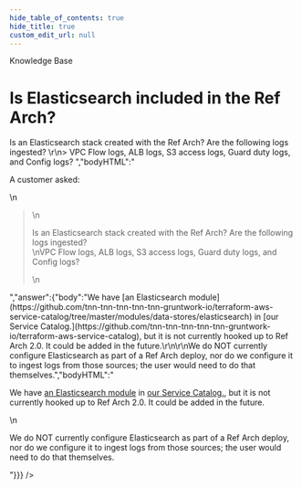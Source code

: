 ```yaml
---
hide_table_of_contents: true
hide_title: true
custom_edit_url: null
---
```



<head>
  <link rel="canonical" href="https://github.com/tnn-tnn-tnn-tnn-tnn-gruntwork-io/knowledge-base/discussions/56" />
</head>

<CenterLayout>
<span className="searchCategory">Knowledge Base</span>
<h1>Is Elasticsearch included in the Ref Arch?</h1>
<GitHub discussion={{"id":"D_kwDOF8slf84AOB0o","number":56,"author":{"login":"zackproser"},"title":"Is Elasticsearch included in the Ref Arch?","body":"A customer asked: \r\n> Is an Elasticsearch stack created with the Ref Arch? Are the following logs ingested? \r\n> VPC Flow logs, ALB logs, S3 access logs, Guard duty logs, and Config logs? ","bodyHTML":"<p dir=\"auto\">A customer asked:</p>\n<blockquote>\n<p dir=\"auto\">Is an Elasticsearch stack created with the Ref Arch? Are the following logs ingested?<br>\nVPC Flow logs, ALB logs, S3 access logs, Guard duty logs, and Config logs?</p>\n</blockquote>","answer":{"body":"We have [an Elasticsearch module](https://github.com/tnn-tnn-tnn-tnn-tnn-gruntwork-io/terraform-aws-service-catalog/tree/master/modules/data-stores/elasticsearch) in [our Service Catalog.](https://github.com/tnn-tnn-tnn-tnn-tnn-gruntwork-io/terraform-aws-service-catalog), but it is not currently hooked up to Ref Arch 2.0. It could be added in the future.\r\n\r\nWe do NOT currently configure Elasticsearch as part of a Ref Arch deploy, nor do we configure it to ingest logs from those sources; the user would need to do that themselves.","bodyHTML":"<p dir=\"auto\">We have <a href=\"https://github.com/tnn-tnn-tnn-tnn-tnn-gruntwork-io/terraform-aws-service-catalog/tree/master/modules/data-stores/elasticsearch\">an Elasticsearch module</a> in <a href=\"https://github.com/tnn-tnn-tnn-tnn-tnn-gruntwork-io/terraform-aws-service-catalog\">our Service Catalog.</a>, but it is not currently hooked up to Ref Arch 2.0. It could be added in the future.</p>\n<p dir=\"auto\">We do NOT currently configure Elasticsearch as part of a Ref Arch deploy, nor do we configure it to ingest logs from those sources; the user would need to do that themselves.</p>"}}} />

</CenterLayout>
  

<!-- ##DOCS-SOURCER-START
{
  "sourcePlugin": "github-discussions",
  "hash": "cf59fde2db8e2558151e6f14020fd889"
}
##DOCS-SOURCER-END -->
